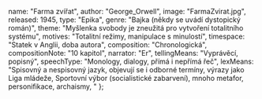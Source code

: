 
  name: "Farma zvířat",
  author: "George_Orwell",
  image: "FarmaZvirat.jpg",
  released: 1945,
  type: "Epika",
  genre: "Bajka (někdy se uvádí dystopický román)",
  theme: "Myšlenka svobody je zneužitá pro vytvoření totalitního systému",
  motives: "Totalitní režimy, manipulace s minulostí",
  timespace: "Statek v Anglii, doba autora",
  composition: "Chronologická",
  compositionNote: "10 kapitol",
  narrator: "Er",
  tellingMeans: "Vyprávěcí, popisný",
  speechType: "Monology, dialogy, přímá i nepřímá řeč",
  lexMeans:
    "Spisovný a nespisovný jazyk, objevují se i odborné termíny, výrazy jako Liga mládeže, Sportovní výbor (socialistické zabarvení), mnoho metafor, personifikace, archaismy, "
};

<Title book={book} />

<Book book={book} />

## Postavy

### Prasata

- **Major** – Marx/Lenin
- **Napoleon** – Stalin
- **Kuliš** – Soupeřil po revoluci o moc s Napoleonem, zasazoval se o rozvoj statku. Byl vyhnán
  Napoleonem ze statku.
- **Pištík** – Propaganda, mistrně dokáže manipulovat s ostatními zvířaty, překrucuje a mění pravdu,
  pozměňuje fakta, špiní nepřátele, mlží a lže.

### Psi

Představují tajnou policii, která slepě plní rozkazy svého stvořitele - Napoleona. Psi jsou věrní a
poslušní svému pánovi.

### Koně – Boxer a Lupina

Představují pracující lidi, kteří by pro myšlenku budování vlastního státu, kde jsou si všichni rovni,
obětovali vlastní život.

### Ovce

Tupý dav, bez přemýšlení opakují naučené fráze, nemají názor, nechtějí ho mít, neptají se. Svým
sborovým, hlasitým opakováním frází přehluší jakýkoli hlas odporu, protinázor. Jde o ideální
materiál pro totalitní vládce.

### Osel

Benjamin – představitel pasivního intelektuála, který zná pravdu a tuší důsledky, ale nevidí žádné
východisko. Svou aktivitu považuje za zbytečnou, protože ovce přehluší jakýkoli vzdor a psi zničí
kohokoli, kdo se postaví pánovi. Benjamin je pravděpodobně autorova sebereflexe.

### Havran

Mojžíš představuje víru (křesťanství), která v totalitní společnosti ztrácí své místo, přesto se nedá
zahubit. Víra v posmrtný život je revolucionářům na obtíž, když chtějí přesvědčit masy o nutnosti
revoluce, která má zlepšit jejich stávající život. Vládnoucí vrstva, jež utiskuje zbytek společnosti,
však víru podporuje, neboť víra pomáhá utiskovaným smířit se se svým údělem.

### Slepice

Jsou prvními rebely proti Napoleonovi. Ten totiž požadoval, aby snášely více vajec, která by se
prodala lidem. Slepice na protest všechna vejce rozbíjely pádem z výšky. Napoleon nařídil odepření
stravy, což odneslo 9 slepic. Historkou o nemoci pak bylo vysvětleno jejich úmrtí.

### Lidé

Představitelé kapitalistů, vykořisťovatelů. V druhé bitvě symbolizují Německo a Spojence.

## Děj

Příběh se odehrává na poměrně malé farmě, kterou vlastní pan Jones. Na farmě jsou mimo pana Jonese
také psi, kočky, prasata, ovce, krávy, koně, osel, myši, holubi, kozy a kachny. Jednoho dne se pan
Jones opil a zapomněl zvířata zavřít. Ta se sešla ve stodole a prase Major vyprávělo o revoluci,
která jednou přijde.

Naučil zvířata zpívat píseň Zvířata Anglie.

Za několik dní zemřel, ale po jeho smrti se zvířata vzbouřila a vyhnala pana Jonese. Tím začala
revoluce. Potom prasata oznámila, že umějí psát a číst a že přejmenují Panskou farmu na Farmu
zvířat a napsala na vrata sedm přikázání, která zní asi takto:

- Každý, kdo chodí po dvou nohách, je nepřítel
- Každý, kdo chodí po čtyřech nohách nebo má křídla, je přítel
- Žádné zvíře nebude chodit oblečené
- Žádné zvíře nebude spát v posteli
- Žádné zvíře nebude pít alkohol
- Žádné zvíře nezabije jiné zvíře
- Všechna zvířata jsou si rovna
- Ovce si to nedokázaly zapamatovat, a tak je prasata musela naučit jednodušší přikázání, které
  znělo: 4 nohy dobré, 2 nohy špatné.

Potom se zvířata pustila do prací na statku. Prasata se díky svojí inteligenci ujala vedoucích
pozic. Vše jim začalo jít mnohem lépe než dříve. Podařilo se jim také v bitvě u kravína odrazit
první útok lidí.

Za čas se narodila štěňata, ale hned po odkojení si je vzalo prase Napoleon na výchovu. Takhle
to šlo dál, dokud další prase, Kuliš, nenakreslil nákres větrného mlýna. Napoleon byl proti už
od začátku, ale Kuliš měl navrch. Když měl nákres hotový, na pravidelném nedělním shromáždění mělo
dojít k hlasování o jeho stavbě. Kulišovo nadšení zvířata uchvátilo, avšak před zahájením
hlasování Napoleon náhle přivolal devět psů – dorostlých převychovaných štěňat – a vyhnal Kuliše z
farmy pryč.

Zvířatům se to nelíbilo, ale bála se psů, a tak nic neříkala. Poté Napoleon rozhodl, že se mlýn
začne stavět. Stavba byla obtížná, ale zvířata dělala, co mohla. Téměř dokončený mlýn shodila
vichřice. Napoleon však prohlásil, že viníkem je Kuliš, který se uchýlil na sousední farmu a
organizuje sabotáže. Následně byly veškeré nezdary přičítány Kulišovi. Řada zvířat byla obviněna
ze spolupráce s ním a odsouzena k smrti.

Napoleonův pomocník, prase Pištík, měnil postupně přikázání. Zvířatům to připadalo divné, ale
Pištík jim říkal, že se pletou, že mají špatnou paměť. Nakonec zvířata uznala, že má pravdu.
Mezitím došlo k dalšímu útoku lidí, při němž byl opět zničen téměř hotový mlýn.

Prasata postupně soustřeďovala větší a větší moc, až nakonec vládla v čele s diktátorem
Napoleonem stejně přísně jako lidé. Přeučila ovce jejich přikázání na: 4 nohy dobré, 2 lepší a
začala chodit po dvou. Sedm přikázání nakonec změnila v jedno: Všechna zvířata jsou si rovna,
ale některá jsou si rovnější.

Příběh vrcholí hostinou, na které jsou společně prasata a lidé – delegace sousedních farmářů.
Zvířata hostinu sklesle pozorují oknem. Lidé obdivují přísný režim, jaký prasata ostatním zvířatům
nastolila a Napoleon slavnostně oznamuje přejmenování Farmy zvířat na Panskou farmu. Zvířata
shledávají, že již nelze odlišit prasata od lidí.

<GeorgeOrwell />

<AngLit20 />
